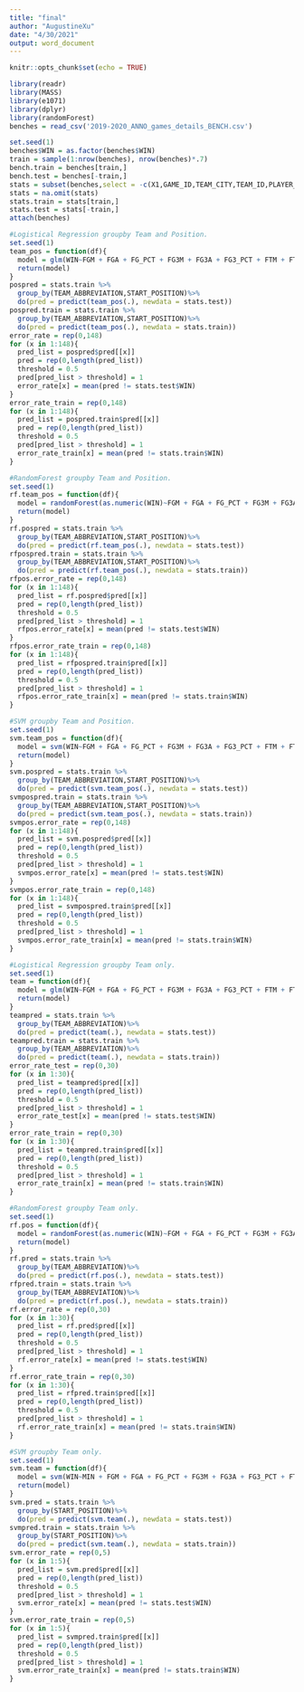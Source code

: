 ```yaml
---
title: "final"
author: "AugustineXu"
date: "4/30/2021"
output: word_document
---
```


```r
knitr::opts_chunk$set(echo = TRUE)
```

```r
library(readr)
library(MASS)
library(e1071)
library(dplyr)
library(randomForest)
benches = read_csv('2019-2020_ANNO_games_details_BENCH.csv')
```

```r
set.seed(1)
benches$WIN = as.factor(benches$WIN)
train = sample(1:nrow(benches), nrow(benches)*.7)
bench.train = benches[train,]
bench.test = benches[-train,]
stats = subset(benches,select = -c(X1,GAME_ID,TEAM_CITY,TEAM_ID,PLAYER_ID,PLAYER_NAME,COMMENT))
stats = na.omit(stats)
stats.train = stats[train,]
stats.test = stats[-train,]
attach(benches)
```

```r
#Logistical Regression groupby Team and Position. 
set.seed(1)
team_pos = function(df){
  model = glm(WIN~FGM + FGA + FG_PCT + FG3M + FG3A + FG3_PCT + FTM + FTA + FT_PCT + OREB + DREB + REB + AST + STL + BLK + TO + PF + PTS + PLUS_MINUS, data=df, family = binomial(logit))
  return(model)
}
pospred = stats.train %>%
  group_by(TEAM_ABBREVIATION,START_POSITION)%>%
  do(pred = predict(team_pos(.), newdata = stats.test))
pospred.train = stats.train %>%
  group_by(TEAM_ABBREVIATION,START_POSITION)%>%
  do(pred = predict(team_pos(.), newdata = stats.train))
error_rate = rep(0,148)
for (x in 1:148){
  pred_list = pospred$pred[[x]]
  pred = rep(0,length(pred_list))
  threshold = 0.5
  pred[pred_list > threshold] = 1
  error_rate[x] = mean(pred != stats.test$WIN)
}
error_rate_train = rep(0,148)
for (x in 1:148){
  pred_list = pospred.train$pred[[x]]
  pred = rep(0,length(pred_list))
  threshold = 0.5
  pred[pred_list > threshold] = 1
  error_rate_train[x] = mean(pred != stats.train$WIN)
}
```

```r
#RandomForest groupby Team and Position. 
set.seed(1)
rf.team_pos = function(df){
  model = randomForest(as.numeric(WIN)~FGM + FGA + FG_PCT + FG3M + FG3A + FG3_PCT + FTM + FTA + FT_PCT + OREB + DREB + REB + AST + STL + BLK + TO + PF + PTS + PLUS_MINUS, data=df, ntree=25)
  return(model)
}
rf.pospred = stats.train %>%
  group_by(TEAM_ABBREVIATION,START_POSITION)%>%
  do(pred = predict(rf.team_pos(.), newdata = stats.test))
rfpospred.train = stats.train %>%
  group_by(TEAM_ABBREVIATION,START_POSITION)%>%
  do(pred = predict(rf.team_pos(.), newdata = stats.train))
rfpos.error_rate = rep(0,148)
for (x in 1:148){
  pred_list = rf.pospred$pred[[x]]
  pred = rep(0,length(pred_list))
  threshold = 0.5
  pred[pred_list > threshold] = 1
  rfpos.error_rate[x] = mean(pred != stats.test$WIN)
}
rfpos.error_rate_train = rep(0,148)
for (x in 1:148){
  pred_list = rfpospred.train$pred[[x]]
  pred = rep(0,length(pred_list))
  threshold = 0.5
  pred[pred_list > threshold] = 1
  rfpos.error_rate_train[x] = mean(pred != stats.train$WIN)
}
```

```r
#SVM groupby Team and Position. 
set.seed(1)
svm.team_pos = function(df){
  model = svm(WIN~FGM + FGA + FG_PCT + FG3M + FG3A + FG3_PCT + FTM + FTA + FT_PCT + OREB + DREB + REB + AST + STL + BLK + TO + PF + PTS + PLUS_MINUS, data=df, kernel='radial')
  return(model)
}
svm.pospred = stats.train %>%
  group_by(TEAM_ABBREVIATION,START_POSITION)%>%
  do(pred = predict(svm.team_pos(.), newdata = stats.test))
svmpospred.train = stats.train %>%
  group_by(TEAM_ABBREVIATION,START_POSITION)%>%
  do(pred = predict(svm.team_pos(.), newdata = stats.train))
svmpos.error_rate = rep(0,148)
for (x in 1:148){
  pred_list = svm.pospred$pred[[x]]
  pred = rep(0,length(pred_list))
  threshold = 0.5
  pred[pred_list > threshold] = 1
  svmpos.error_rate[x] = mean(pred != stats.test$WIN)
}
svmpos.error_rate_train = rep(0,148)
for (x in 1:148){
  pred_list = svmpospred.train$pred[[x]]
  pred = rep(0,length(pred_list))
  threshold = 0.5
  pred[pred_list > threshold] = 1
  svmpos.error_rate_train[x] = mean(pred != stats.train$WIN)
}
```



```r
#Logistical Regression groupby Team only. 
set.seed(1)
team = function(df){
  model = glm(WIN~FGM + FGA + FG_PCT + FG3M + FG3A + FG3_PCT + FTM + FTA + FT_PCT + OREB + DREB + REB + AST + STL + BLK + TO + PF + PTS + PLUS_MINUS, data=df, family = binomial(logit))
  return(model)
}
teampred = stats.train %>%
  group_by(TEAM_ABBREVIATION)%>%
  do(pred = predict(team(.), newdata = stats.test))
teampred.train = stats.train %>%
  group_by(TEAM_ABBREVIATION)%>%
  do(pred = predict(team(.), newdata = stats.train))
error_rate_test = rep(0,30)
for (x in 1:30){
  pred_list = teampred$pred[[x]]
  pred = rep(0,length(pred_list))
  threshold = 0.5
  pred[pred_list > threshold] = 1
  error_rate_test[x] = mean(pred != stats.test$WIN)
}
error_rate_train = rep(0,30)
for (x in 1:30){
  pred_list = teampred.train$pred[[x]]
  pred = rep(0,length(pred_list))
  threshold = 0.5
  pred[pred_list > threshold] = 1
  error_rate_train[x] = mean(pred != stats.train$WIN)
}
```

```r
#RandomForest groupby Team only. 
set.seed(1)
rf.pos = function(df){
  model = randomForest(as.numeric(WIN)~FGM + FGA + FG_PCT + FG3M + FG3A + FG3_PCT + FTM + FTA + FT_PCT + OREB + DREB + REB + AST + STL + BLK + TO + PF + PTS + PLUS_MINUS, data=df, ntree=25)
  return(model)
}
rf.pred = stats.train %>%
  group_by(TEAM_ABBREVIATION)%>%
  do(pred = predict(rf.pos(.), newdata = stats.test))
rfpred.train = stats.train %>%
  group_by(TEAM_ABBREVIATION)%>%
  do(pred = predict(rf.pos(.), newdata = stats.train))
rf.error_rate = rep(0,30)
for (x in 1:30){
  pred_list = rf.pred$pred[[x]]
  pred = rep(0,length(pred_list))
  threshold = 0.5
  pred[pred_list > threshold] = 1
  rf.error_rate[x] = mean(pred != stats.test$WIN)
}
rf.error_rate_train = rep(0,30)
for (x in 1:30){
  pred_list = rfpred.train$pred[[x]]
  pred = rep(0,length(pred_list))
  threshold = 0.5
  pred[pred_list > threshold] = 1
  rf.error_rate_train[x] = mean(pred != stats.train$WIN)
}
```

```r
#SVM groupby Team only. 
set.seed(1)
svm.team = function(df){
  model = svm(WIN~MIN + FGM + FGA + FG_PCT + FG3M + FG3A + FG3_PCT + FTM + FTA + FT_PCT + OREB + DREB + REB + AST + STL + BLK + TO + PF + PTS + PLUS_MINUS+ Home_team, data=df, kernel='radial')
  return(model)
}
svm.pred = stats.train %>%
  group_by(START_POSITION)%>%
  do(pred = predict(svm.team(.), newdata = stats.test))
svmpred.train = stats.train %>%
  group_by(START_POSITION)%>%
  do(pred = predict(svm.team(.), newdata = stats.train))
svm.error_rate = rep(0,5)
for (x in 1:5){
  pred_list = svm.pred$pred[[x]]
  pred = rep(0,length(pred_list))
  threshold = 0.5
  pred[pred_list > threshold] = 1
  svm.error_rate[x] = mean(pred != stats.test$WIN)
}
svm.error_rate_train = rep(0,5)
for (x in 1:5){
  pred_list = svmpred.train$pred[[x]]
  pred = rep(0,length(pred_list))
  threshold = 0.5
  pred[pred_list > threshold] = 1
  svm.error_rate_train[x] = mean(pred != stats.train$WIN)
}
```




